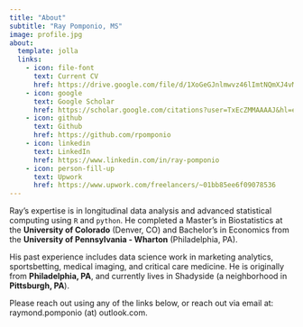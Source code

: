 ```yaml
---
title: "About"
subtitle: "Ray Pomponio, MS"
image: profile.jpg
about:
  template: jolla
  links:
    - icon: file-font
      text: Current CV
      href: https://drive.google.com/file/d/1XoGeGJnlmwvz46lImtNQmXJ4vMeSfkgl/view?usp=sharing
    - icon: google
      text: Google Scholar
      href: https://scholar.google.com/citations?user=TxEcZMMAAAAJ&hl=en
    - icon: github
      text: Github
      href: https://github.com/rpomponio
    - icon: linkedin
      text: LinkedIn
      href: https://www.linkedin.com/in/ray-pomponio
    - icon: person-fill-up
      text: Upwork
      href: https://www.upwork.com/freelancers/~01bb85ee6f09078536
---
```


Ray's expertise is in longitudinal data analysis and advanced statistical computing using `R` and `python`. He completed a Master's in Biostatistics at the **University of Colorado** (Denver, CO) and Bachelor's in Economics from the **University of Pennsylvania - Wharton** (Philadelphia, PA).

His past experience includes data science work in marketing analytics, sportsbetting, medical imaging, and critical care medicine. He is originally from **Philadelphia, PA**, and currently lives in Shadyside (a neighborhood in **Pittsburgh, PA**).

Please reach out using any of the links below, or reach out via email at: raymond.pomponio (at) outlook.com.
